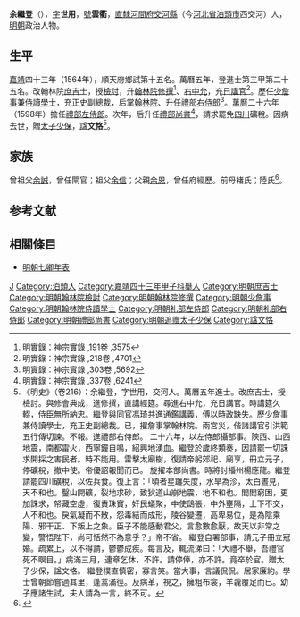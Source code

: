 {{Otheruses|other=名为余世用的其他人物|余世用}}
{{明清人物信息框
| 姓名 = 余繼登
| 原名 =
| 圖片名稱= 
| 圖片大小 =
| 圖片說明 = 
| 最高職務 = 禮部尚書
| 國家 = 大明 
| 爵位 =
| 籍貫 = 直隸河間府交河縣
| 族裔 = 
| 旗籍 = 
| 字號 = 字世用，號雲衢
| 諡號 = 文恪
| 出生日期 = 生年不详
| 出生地點 = 
| 逝世日期 = 萬曆二十八年（1600年）
| 逝世地點 =
| 墓葬 =
| 配偶 = 
| 親屬 = 
| 出身 =
* 萬曆五年丁丑科進士
| 經歷 =
| 著作 =  
}}
'''余繼登'''（{{bd|16世纪||1600年|catIdx=U余}}），[[表字|字]]'''世用'''，[[號|號]]'''雲衢'''，[[北直隸|直隸]][[河間府|河間府]][[交河县_(金朝)|交河縣]]（今[[河北省|河北省]][[泊頭市|泊頭市]]西交河）人，[[明朝|明朝]]政治人物。

==生平==
[[嘉靖|嘉靖]]四十三年（1564年），順天府鄉試第十五名。萬曆五年，登進士第三甲第二十五名。改翰林院[[庶吉士|庶吉士]]，授[[檢討|檢討]]，升[[翰林院|翰林院]][[修撰|修撰]]<ref>明實錄：神宗實錄 ,191卷 ,3575</ref>、[[右中允|右中允]]，充[[日講官|日講官]]<ref>明實錄：神宗實錄 ,218卷 ,4701</ref>。歷任[[少詹事|少詹事]]兼[[侍讀學士|侍讀學士]]，充[[正史|正史]]副總裁，后掌[[翰林院|翰林院]]、升任[[禮部右侍郎|禮部右侍郎]]<ref>明實錄：神宗實錄 ,303卷 ,5692</ref>。[[萬曆|萬曆]]二十六年（1598年）擔任[[禮部左侍郎|禮部左侍郎]]。次年，后升任[[禮部尚書|禮部尚書]]<ref>明實錄：神宗實錄 ,337卷 ,6241</ref>，請求罷免[[四川|四川]]礦稅。因病去世，贈[[太子少保|太子少保]]，[[諡|諡]]'''文恪'''<ref>《明史》（卷216）：余繼登，字世用，交河人。萬曆五年進士。改庶吉士，授檢討。與修會典成，進修撰，直講經筵。尋進右中允，充日講官。時講筵久輟，侍臣無所納忠。繼登與同官馮琦共進通鑑講義，傅以時政缺失。歷少詹事兼侍讀學士，充正史副總裁。已，擢詹事掌翰林院。兩宮災，偕諸講官引洪範五行傳切諫。不報。進禮部右侍郎。 二十六年，以左侍郎攝部事。陝西、山西地震，南都雷火，西寧鐘自鳴，紹興地湧血。繼登於歲終類奏，因請罷一切誅求開採之害民者。時不能用。雷擊太廟樹，復請帝躬郊祀、廟享，冊立元子，停礦稅，撤中使。帝優詔報聞而已。 旋擢本部尚書。時將討播州楊應龍。繼登請罷四川礦稅，以佐兵食。復上言：「頃者星躔失度，水旱為沴，太白晝見，天不和也。鑿山開礦，裂地求砂，致狄道山崩地震，地不和也。閭閻窮困，更加誅求，帑藏空虛，復責珠寶，奸民蟻聚，中使鴟張，中外壅隔，上下不交，人不和也。戾氣凝而不散，怨毒結而成形，陵谷變遷，高卑易位，是為陰乘陽、邪干正、下叛上之象。臣子不能感動君父，言愈數愈厭，故天以非常之變，警悟陛下，尚可恬然不為意乎？」帝不省。 繼登自署部事，請元子冊立冠婚。疏累上，以不得請，鬱鬱成疾。每言及，輒流涕曰：「大禮不舉，吾禮官死不瞑目。」病滿三月，連章乞休，不許。請停俸，亦不許。竟卒於官。贈太子少保，諡文恪。 繼登樸直慎密，寡言笑。當大事，言議侃侃。居家廉約。學士曾朝節嘗過其里，蓬蒿滿徑。及病革，視之，擁粗布衾，羊毳覆足而已。幼子應諸生試，夫人請為一言，終不可。</ref>。

==家族==
曾祖父[[余誠|余誠]]，曾任閘官；祖父[[余信|余信]]；父親[[余恩|余恩]]，曾任府經歷。前母褚氏；陸氏<ref>{{Cite book|title=天一阁藏明代科举录选刊 登科录 点校本|last=龚延明主编|first=|publisher=宁波出版社|year=2016|isbn=978-7-5526-2320-8|location=宁波|pages=|quote=《天一閣藏明代科舉錄選刊.登科錄》之《萬曆五年丁丑科登科錄》}}</ref>。

==参考文献==
{{reflist}}

==相關條目==
*[[明朝七卿年表|明朝七卿年表]]

{{萬曆五年丁丑科殿試金榜}}

{{Authority control}}

{{DEFAULTSORT:Yu余}}
[[Category:余姓|J]]
[[Category:泊頭人|Category:泊頭人]]
[[Category:嘉靖四十三年甲子科舉人|Category:嘉靖四十三年甲子科舉人]]
[[Category:明朝庶吉士|Category:明朝庶吉士]]
[[Category:明朝翰林院檢討|Category:明朝翰林院檢討]]
[[Category:明朝翰林院修撰|Category:明朝翰林院修撰]]
[[Category:明朝少詹事|Category:明朝少詹事]]
[[Category:明朝翰林院侍讀學士|Category:明朝翰林院侍讀學士]]
[[Category:明朝礼部左侍郎|Category:明朝礼部左侍郎]]
[[Category:明朝礼部右侍郎|Category:明朝礼部右侍郎]]
[[Category:明朝禮部尚書|Category:明朝禮部尚書]]
[[Category:明朝追赠太子少保|Category:明朝追赠太子少保]]
[[Category:諡文恪|Category:諡文恪]]